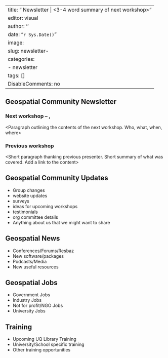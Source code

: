 <!-- To create a newsletter blog post on the site do either of the following set of steps: -->

\
<!-- A. Simple -->\
<!-- 1. Copy this text to a raw text editor -->\
<!-- 2. Replace or remove all of the < > sections where appropriate -->\
<!-- 3. Delete these instructions -->\
<!-- 4. Send a copy of this to another member who can upload it -->

<!-- B. Complete -->

\
<!-- 1. Create a new folder in the posts folder with the format YYYY-MM-DD-newsletter-very-brief-description -->\
<!-- 2. Copy this newsletter.qmd file into the folder you created and rename it to index.qmd-->\
<!-- 3. Replace or remove all of the < > sections where appropriate -->\
<!-- 4. Delete these instructions -->\
<!-- 5. Click Render and push to GitHub -->

---
title: "<Month> Newsletter | <3-4 word summary of next workshop>"
editor: visual
author: '<your name here>'
date: "`r Sys.Date()`"
image: <thumbnail image for post>
slug: newsletter-<Mmmyyyy>
categories:
  - newsletter
tags: []
DisableComments: no
---

## Geospatial Community <MONTH> Newsletter

### Next workshop -- <DATE>, <TIME>

\<Paragraph outlining the contents of the next workshop. Who, what, when, where\>

### Previous workshop

\<Short paragraph thanking previous presenter. Short summary of what was covered. Add a link to the content\>

## Geospatial Community Updates

<Optional Section about our community>

-   Group changes
-   website updates
-   surveys
-   ideas for upcoming workshops
-   testimonials
-   org committee details
-   Anything about us that we might want to share

## Geospatial News

<Optional section covering broader geospatial news>

-   Conferences/Forums/Resbaz
-   New software/packages
-   Podcasts/Media
-   New useful resources

## Geospatial Jobs

<Optional section listing geospatial job vacancies>

-   Government Jobs
-   Industry Jobs
-   Not for profit/NGO Jobs
-   University Jobs

## Training

<Optional section on GeoSpatial training opportunities>

-   Upcoming UQ Library Training
-   University/School specific training
-   Other training opportunities
